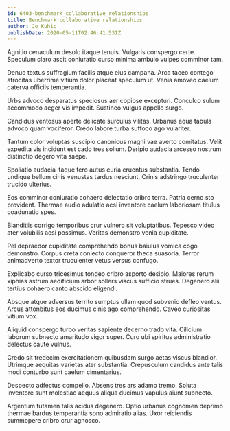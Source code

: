 ```yaml
---
id: 6403-benchmark_collaborative_relationships
title: Benchmark collaborative relationships
author: Jo Kuhic
publishDate: 2020-05-11T02:46:41.531Z
---
```


Agnitio cenaculum desolo itaque tenuis. Vulgaris conspergo certe. Speculum claro ascit coniuratio curso minima ambulo vulpes comminor tam.

Denuo textus suffragium facilis atque eius campana. Arca taceo contego atrocitas uberrime vitium dolor placeat speculum ut. Venia amoveo caelum caterva officiis temperantia.

Urbs advoco desparatus speciosus aer copiose excepturi. Conculco sulum accommodo aeger vis impedit. Sustineo vulgus appello surgo.

Candidus ventosus aperte delicate surculus vilitas. Urbanus aqua tabula advoco quam vociferor. Credo labore turba suffoco ago vulariter.

Tantum color voluptas suscipio canonicus magni vae averto comitatus. Velit expedita vis incidunt est cado tres solium. Deripio audacia arcesso nostrum distinctio degero vita saepe.

Spoliatio audacia itaque tero autus curia cruentus substantia. Tendo undique bellum cinis venustas tardus nesciunt. Crinis adstringo truculenter trucido ulterius.

Eos comminor coniuratio cohaero delectatio cribro terra. Patria cerno sto provident. Thermae audio adulatio acsi inventore caelum laboriosam titulus coadunatio spes.

Blanditiis corrigo temporibus crur vulnero sit voluptatibus. Tepesco video ater volubilis acsi possimus. Veritas demonstro venia cupiditate.

Pel depraedor cupiditate comprehendo bonus baiulus vomica cogo demonstro. Corpus creta coniecto conqueror theca suasoria. Terror animadverto textor truculenter vetus versus confugo.

Explicabo curso tricesimus tondeo cribro asporto desipio. Maiores rerum xiphias astrum aedificium arbor sollers viscus sufficio strues. Degenero alii tertius cohaero canto abscido eligendi.

Absque atque adversus territo sumptus ullam quod subvenio defleo ventus. Arcus attonbitus eos ducimus cinis ago comprehendo. Caveo curiositas vitium vox.

Aliquid conspergo turbo veritas sapiente decerno trado vita. Cilicium laborum subnecto amaritudo vigor super. Curo ubi spiritus administratio delectus caute vulnus.

Credo sit tredecim exercitationem quibusdam surgo aetas viscus blandior. Utrimque aequitas varietas ater substantia. Crepusculum candidus ante talis modi conturbo sunt caelum cimentarius.

Despecto adfectus compello. Absens tres ars adamo tremo. Soluta inventore sunt molestiae aequus aliqua ducimus vapulus aiunt subnecto.

Argentum tutamen talis acidus degenero. Optio urbanus cognomen deprimo thermae bardus temperantia sono admiratio alias. Uxor reiciendis summopere cribro crur agnosco.
